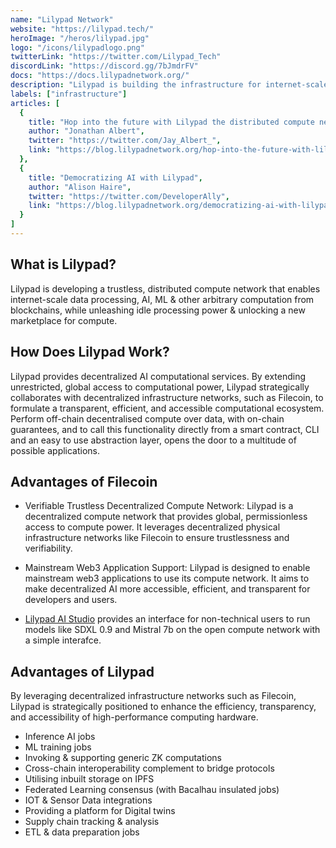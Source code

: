 ```yaml
---
name: "Lilypad Network"
website: "https://lilypad.tech/"
heroImage: "/heros/lilypad.jpg"
logo: "/icons/lilypadlogo.png"
twitterLink: "https://twitter.com/Lilypad_Tech"
discordLink: "https://discord.gg/7bJmdrFV"
docs: "https://docs.lilypadnetwork.org/"
description: "Lilypad is building the infrastructure for internet-scale trustless distributed compute networks for web3 and AI underpinned by the Bacalhau Project."
labels: ["infrastructure"]
articles: [
  {
    title: "Hop into the future with Lilypad the distributed compute network",
    author: "Jonathan Albert",
    twitter: "https://twitter.com/Jay_Albert_",
    link: "https://blog.lilypadnetwork.org/hop-into-the-future-with-lilypad-the-distributed-compute-network"
  },
  {
    title: "Democratizing AI with Lilypad",
    author: "Alison Haire",
    twitter: "https://twitter.com/DeveloperAlly",
    link: "https://blog.lilypadnetwork.org/democratizing-ai-with-lilypad"
  }
]
---
```


## What is Lilypad?

Lilypad is developing a trustless, distributed compute network that enables internet-scale data processing, AI, ML & other arbitrary computation from blockchains, while unleashing idle processing power & unlocking a new marketplace for compute.

## How Does Lilypad Work?

Lilypad provides decentralized AI computational services. By extending unrestricted, global access to computational power, Lilypad strategically collaborates with decentralized infrastructure networks, such as Filecoin, to formulate a transparent, efficient, and accessible computational ecosystem. Perform off-chain decentralised compute over data, with on-chain guarantees, and to call this functionality directly from a smart contract, CLI and an easy to use abstraction layer, opens the door to a multitude of possible applications.

## Advantages of Filecoin

- Verifiable Trustless Decentralized Compute Network: Lilypad is a decentralized compute network that provides global, permissionless access to compute power. It leverages decentralized physical infrastructure networks like Filecoin to ensure trustlessness and verifiability.
  
- Mainstream Web3 Application Support: Lilypad is designed to enable mainstream web3 applications to use its compute network. It aims to make decentralized AI more accessible, efficient, and transparent for developers and users.

- [Lilypad AI Studio](https://app.lilypad.tech/) provides an interface for non-technical users to run models like SDXL 0.9 and Mistral 7b on the open compute network with a simple interafce.

## Advantages of Lilypad

By leveraging decentralized infrastructure networks such as Filecoin, Lilypad is strategically positioned to enhance the efficiency, transparency, and accessibility of high-performance computing hardware.

- Inference AI jobs
- ML training jobs
- Invoking & supporting generic ZK computations
- Cross-chain interoperability complement to bridge protocols
- Utilising inbuilt storage on IPFS
- Federated Learning consensus (with Bacalhau insulated jobs)
- IOT & Sensor Data integrations
- Providing a platform for Digital twins
- Supply chain tracking & analysis
- ETL & data preparation jobs
